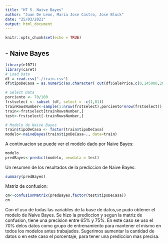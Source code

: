 ```yaml
---
title: "HT 5. Naive Bayes"
author: "Juan De Leon, Maria Jose Castro, Jose Block"
date: "25/03/2021"
output: html_document
---
```


```r
knitr::opts_chunk$set(echo = TRUE)
```

## - Naive Bayes 

```r
library(e1071)
library(caret)
# Load Data
df = read.csv("./train.csv")
df$tipoDeCasa = as.numeric(as.character( cut(df$SalePrice,c(0,145000,205000,410000), labels = c(1, 2, 3))))

# Select Data
porciento <- 70/100
frstselect <- subset (df, select = -c(1,81))
trainRowsNumber<-sample(1:nrow(frstselect),porciento*nrow(frstselect))
train<-frstselect[trainRowsNumber,]
test<-frstselect[-trainRowsNumber,]

# Modelo de Naive Bayes
train$tipoDeCasa <- factor(train$tipoDeCasa)
modelo<-naiveBayes(train$tipoDeCasa~., data=train)
```
A continuacion se puede ver el modelo dado por Naive Bayes:
```r
modelo
predBayes<-predict(modelo, newdata = test)
```
Un resumen de los resultados de la prediccion de Naive Bayes:
```r
summary(predBayes)
```
Matriz de confusion:
```r
cm<-confusionMatrix(predBayes,factor(test$tipoDeCasa))
cm
```
Con el uso de todas las variables de la base de datos,se pudo obtener el modelo de Naive Bayes. Se hizo la prediccion y segun la matriz de confusion, tiene una precision entre 65% y 75%. En este caso se uso el 70% delos datos como grupo de entrenamiento para mantener el mismo en todos los modelos antes trabajados. Sugerimos aumentar la cantidad de datos o en este caso el porcentaje, para tener una prediccion mas precisa.  